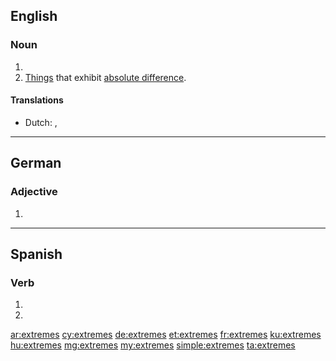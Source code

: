 ==English==

===Noun===
{{head|en}}

# {{plural of|extreme}}
# [[things|Things]] that exhibit [[absolute difference]].

====Translations====
{{trans-top|things that exhibit absolute difference}}
* Dutch: {{t|nl|uitersten|n-p}}, {{t|nl|extremen|n-p}}
{{trans-mid}}
{{trans-bottom}}

----

==German==

===Adjective===
{{head|de|adjective form}}

# {{inflected form of|extrem|lang=de}}

----

==Spanish==

===Verb===
{{es-verb-form|extremar}}

# {{es-verb form of|ending=ar|mood=imperative|sense=negative|pers=2|formal=no|number=singular|extremar}}
# {{es-verb form of|ending=ar|mood=subjunctive|tense=present|pers=2|formal=no|number=singular|extremar}}

[[ar:extremes]]
[[cy:extremes]]
[[de:extremes]]
[[et:extremes]]
[[fr:extremes]]
[[ku:extremes]]
[[hu:extremes]]
[[mg:extremes]]
[[my:extremes]]
[[simple:extremes]]
[[ta:extremes]]